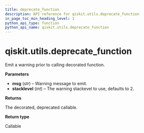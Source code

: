 ```yaml
---
title: deprecate_function
description: API reference for qiskit.utils.deprecate_function
in_page_toc_min_heading_level: 1
python_api_type: function
python_api_name: qiskit.utils.deprecate_function
---
```


# qiskit.utils.deprecate\_function

<Function id="qiskit.utils.deprecate_function" isDedicatedPage={true} github="https://github.com/qiskit/qiskit/tree/stable/0.20/qiskit/utils/deprecation.py" signature="deprecate_function(msg, stacklevel=2)">
  Emit a warning prior to calling decorated function.

  **Parameters**

  *   **msg** (*str*) – Warning message to emit.
  *   **stacklevel** (*int*) – The warning stackevel to use, defaults to 2.

  **Returns**

  The decorated, deprecated callable.

  **Return type**

  Callable
</Function>

